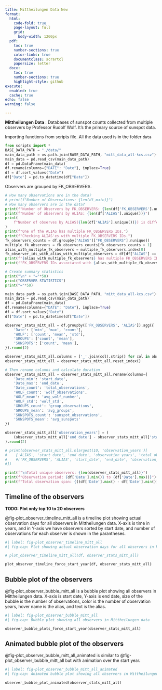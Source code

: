 ```yaml
---
title: Mittheilungen Data New
format:
  html:
    code-fold: true
    page-layout: full
    grid:
      body-width: 1200px
  pdf:
    toc: true
    number-sections: true
    color-links: true
    documentclass: scrartcl
    papersize: letter
  docx:
    toc: true
    number-sections: true
    highlight-style: github
execute:
  enabled: true
  cache: true
echo: false
warning: false

---
```



**Mittheilungen Data** : Databases of sunspot counts collected from multiple observers by Professor Rudolf Wolf. It's the primary source of sunspot data. 

Importing functions from scripts file. All the data used is in the folder `data`

```python
from scripts import *
BASE_DATA_PATH = "./data/"
main_data_path = os.path.join(BASE_DATA_PATH, "mitt_data_all-kcs.csv")
main_data = pd.read_csv(main_data_path)
df = pd.DataFrame(main_data)
df.rename(columns={"DATE": "Date"}, inplace=True)
df = df.sort_values("Date")
df["Date"] = pd.to_datetime(df["Date"])
```


Observers are grouped by FK_OBSERVERS. 

```python
# How many observations are in the data?
# print(f"Number of Observations: {len(df_main)}")
# How many observers are in the data?
print(f"Number of Observers by FK_OBSERVERS: {len(df['FK_OBSERVERS'].unique())}")
print(f"Number of observers by ALIAS: {len(df['ALIAS'].unique())}")
print(
    f"Number of observes by ALIAS({len(df['ALIAS'].unique())}) is different from \n number of observers by FK_OBSERVERS({len(df['FK_OBSERVERS'].unique())}). \n"
)
print(f"One of the ALIAS has multiple FK_OBSERVERS IDs.")
print(f"Checking ALIAS'es with multiple FK_OBSERVERS IDs.")
fk_observers_counts = df.groupby("ALIAS")["FK_OBSERVERS"].nunique()
multiple_fk_observers = fk_observers_counts[fk_observers_counts > 1]
alias_with_multiple_fk_observers = multiple_fk_observers.index[0]
fk_observer_ids_with_alias_with_multiple_observers = df[df["ALIAS"] == alias_with_multiple_fk_observers]["FK_OBSERVERS"].unique()
print(f"{alias_with_multiple_fk_observers} has multiple FK_OBSERVERS IDs.")
print(f"FK_OBSERVERS IDs associated with {alias_with_multiple_fk_observers} are {fk_observer_ids_with_alias_with_multiple_observers} \n")
```

```python

# Create summary statistics
print("\n" + "="*50)
print("OBSERVER STATISTICS")
print("="*50)

main_data_path = os.path.join(BASE_DATA_PATH, "mitt_data_all-kcs.csv")
main_data = pd.read_csv(main_data_path)
df = pd.DataFrame(main_data)
df.rename(columns={"DATE": "Date"}, inplace=True)
df = df.sort_values("Date")
df["Date"] = pd.to_datetime(df["Date"])

observer_stats_mitt_all = df.groupby(['FK_OBSERVERS', 'ALIAS']).agg({
    'Date': ['min', 'max', 'count'],
    'WOLF': ['count', 'mean', 'std'],
    'GROUPS': ['count', 'mean'],
    'SUNSPOTS': ['count', 'mean'],
}).round(2)

observer_stats_mitt_all.columns = ['_'.join(col).strip() for col in observer_stats_mitt_all.columns]
observer_stats_mitt_all = observer_stats_mitt_all.reset_index()

# Then rename columns and calculate duration
observer_stats_mitt_all = observer_stats_mitt_all.rename(columns={
    'Date_min': 'start_date',
    'Date_max': 'end_date',
    'Date_count': 'total_observations',
    'WOLF_count': 'wolf_observations',
    'WOLF_mean': 'avg_wolf_number',
    'WOLF_std': 'wolf_std',
    'GROUPS_count': 'group_observations',
    'GROUPS_mean': 'avg_groups',
    'SUNSPOTS_count': 'sunspot_observations',
    'SUNSPOTS_mean': 'avg_sunspots'
})

observer_stats_mitt_all['observation_years'] = (
    (observer_stats_mitt_all['end_date'] - observer_stats_mitt_all['start_date']).dt.days / 365.25
).round(2)

# print(observer_stats_mitt_all.nlargest(10, 'observation_years')[
#    ['ALIAS', 'start_date', 'end_date', 'observation_years', 'total_observations']
#    #['FK_OBSERVERS', 'ALIAS', 'start_date', 'end_date', 'observation_years', 'total_observations']
#])

print(f"\nTotal unique observers: {len(observer_stats_mitt_all)}")
print(f"Observation period: {df['Date'].min()} to {df['Date'].max()}")
print(f"Total observation span: {((df['Date'].max() - df['Date'].min()).days / 365.25):.1f} years")

```


## Timeline of the observers

**TODO: Plot only top 10 to 20 observers**

@fig-plot_observer_timeline_mitt_all is a timeline plot showing actual
observation days for all observers in Mittheilungen data. X-axis is time in
years, and in Y-axis we have observers sorted by start date, and number of
observations for each observer is shown in the parantheses.



```python
#| label: fig-plot_observer_timeline_mitt_all
#| fig-cap: Plot showing actual observation days for all observers in Mittheilungen data

# plot_observer_timeline_mitt_all(df, observer_stats_mitt_all)

plot_observer_timeline_force_start_year(df, observer_stats_mitt_all)

```

## Bubble plot of the observers 

@fig-plot_observer_bubble_mitt_all is a bubble plot showing all observers in
Mittheilungen data. X-axis is start date, Y-axis is end date, size of the
bubble is the number of observations, color is the number of observation years,
hover name is the alias, and text is the alias.

```python
#| label: fig-plot_observer_bubble_mitt_all
#| fig-cap: Bubble plot showing all observers in Mittheilungen data

observer_bubble_plots_force_start_year(observer_stats_mitt_all)

```

## Animated bubble plot of the observers

@fig-plot_observer_bubble_mitt_all_animated is similar to
@fig-plot_observer_bubble_mitt_all but with animation over the start year.

```python
#| label: fig-plot_observer_bubble_mitt_all_animated
#| fig-cap: Animated bubble plot showing all observers in Mittheilungen data.

observer_bubble_plot_animated(observer_stats_mitt_all)

```

